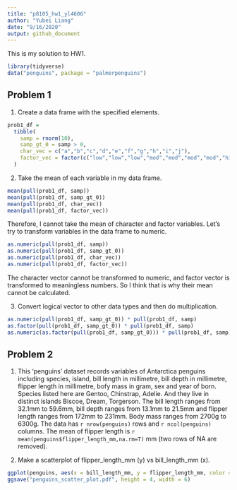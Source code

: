```yaml
---
title: "p8105_hw1_yl4606"
author: "Yubei Liang"
date: "9/16/2020"
output: github_document
---
```


This is my solution to HW1.

```r
library(tidyverse)
data("penguins", package = "palmerpenguins")
```

## Problem 1 

1. Create a data frame with the specified elements.

```r
prob1_df = 
  tibble(
    samp = rnorm(10),
    samp_gt_0 = samp > 0,
    char_vec = c("a","b","c","d","e","f","g","h","i","j"),
    factor_vec = factor(c("low","low","low","mod","mod","mod","mod","high","high","high"))
  )
```

2. Take the mean of each variable in my data frame.

```r
mean(pull(prob1_df, samp))
mean(pull(prob1_df, samp_gt_0))
mean(pull(prob1_df, char_vec))
mean(pull(prob1_df, factor_vec))
```

Therefore, I cannot take the mean of character and factor variables. Let's try to transform variables in the data frame to numeric.

```r
as.numeric(pull(prob1_df, samp))
as.numeric(pull(prob1_df, samp_gt_0))
as.numeric(pull(prob1_df, char_vec))
as.numeric(pull(prob1_df, factor_vec))
```

The character vector cannot be transformed to numeric, and factor vector is transformed to meaningless numbers. So I think that is why their mean cannot be calculated.

3. Convert logical vector to other data types and then do multiplication.

```r
as.numeric(pull(prob1_df, samp_gt_0)) * pull(prob1_df, samp)
as.factor(pull(prob1_df, samp_gt_0)) * pull(prob1_df, samp)
as.numeric(as.factor(pull(prob1_df, samp_gt_0))) * pull(prob1_df, samp)
```



## Problem 2

1. This 'penguins' dataset records variables of Antarctica penguins including species, island, bill length in millimetre, bill depth in millimetre, flipper length in millimetre, bofy mass in gram, sex and year of born. Species listed here are Gentoo, Chinstrap, Adelie. And they live in distinct islands Biscoe, Dream, Torgerson. The bill length ranges from 32.1mm to 59.6mm, bill depth ranges from 13.1mm to 21.5mm and flipper length ranges from 172mm to 231mm. Body mass ranges from 2700g to 6300g. The data has `r nrow(penguins)` rows and `r ncol(penguins)` columns. The mean of flipper length is `r mean(penguins$flipper_length_mm,na.rm=T)` mm (two rows of NA are removed).

2. Make a scatterplot of flipper_length_mm (y) vs bill_length_mm (x).

```r
ggplot(penguins, aes(x = bill_length_mm, y = flipper_length_mm, color = species)) + geom_point()
ggsave("penguins_scatter_plot.pdf", height = 4, width = 6)
```

